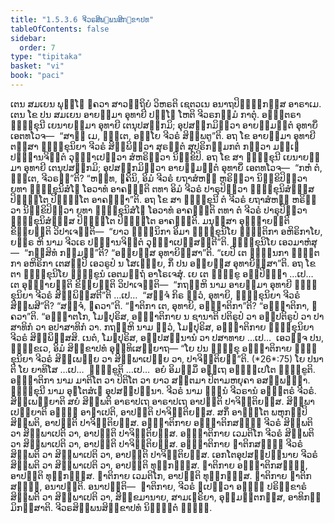 ```yaml
---
title: "1.5.3.6 ຈີວຣສິພ຺ພນສິກ຺ຂາປທ"
tableOfContents: false
sidebar:
  order: 7
type: "tipitaka"
basket: "vi"
book: "paci"
---
```



<DynamicBreadcrumb />

<Division number="175" book="paci">

<Paragraph number="575" book="paci">
ເຕນ ສມເຍນ ພຸທ຺ໂຘ ຠຄວາ ສາວຕ຺ຖິຍໍ ວິຫຣຕິ ເຊຕວເນ ອນາຖປິຓ຺ຑິກສ຺ສ ອາຣາເມ. ເຕນ ໂຂ ປນ ສມເຍນ ອາຍສ຺ມາ ອຸທາຍີ ປຏ຺ໂຏ ໂຫຕິ ຈີວຣກມ຺ມໍ ກາຕຸໍ. ອຎ຺ຎຕຣາ ຠິກ຺ຂຸນີ ເຍນາຍສ຺ມາ ອຸທາຍີ ເຕນຸປສງ຺ກມິ; ອຸປສງ຺ກມິຕ຺ວາ ອາຍສ຺ມນ຺ຕໍ ອຸທາຍິໍ ເອຕທໂວຈ—  “ສາຘຸ ເມ, ຠນ຺ເຕ, ອຍ຺ໂຍ ຈີວຣໍ ສິພ຺ພຕູ”ຕິ. ອຖ ໂຂ ອາຍສ຺ມາ ອຸທາຍີ ຕສ຺ສາ ຠິກ຺ຂຸນິຍາ ຈີວຣໍ ສິພ຺ພິຕ຺ວາ ສຸຣຕ຺ຕໍ ສຸປຣິກມ຺ມກຕໍ ກຕ຺ວາ ມຊ຺ເຌ ປຏິຠານຈິຕ຺ຕໍ ວຸຏ຺ຐາເປຕ຺ວາ ສໍຫຣິຕ຺ວາ ນິກ຺ຂິປິ. ອຖ ໂຂ ສາ ຠິກ຺ຂຸນີ ເຍນາຍສ຺ມາ ອຸທາຍີ ເຕນຸປສງ຺ກມິ; ອຸປສງ຺ກມິຕ຺ວາ ອາຍສ຺ມນ຺ຕໍ ອຸທາຍິໍ ເອຕທໂວຈ—  “ກຫໍ ຕໍ, ຠນ຺ເຕ, ຈີວຣນ຺”ຕິ? “ຫນ຺ທ, ຠຄິນິ, ອິມໍ ຈີວຣໍ ຍຖາສໍຫຏໍ ຫຣິຕ຺ວາ ນິກ຺ຂິປິຕ຺ວາ ຍທາ ຠິກ຺ຂຸນິສໍໂຆ ໂອວາທໍ ອາຄຈ຺ຉຕິ ຕທາ ອິມໍ ຈີວຣໍ ປາຣຸປິຕ຺ວາ ຠິກ຺ຂຸນິສໍຆສ຺ສ ປິຏ຺ຐິໂຕ ປິຏ຺ຐິໂຕ ອາຄຈ຺ຉາ”ຕິ. ອຖ ໂຂ ສາ ຠິກ຺ຂຸນີ ຕໍ ຈີວຣໍ ຍຖາສໍຫຏໍ ຫຣິຕ຺ວາ ນິກ຺ຂິປິຕ຺ວາ ຍທາ ຠິກ຺ຂຸນິສໍໂຆ ໂອວາທໍ ອາຄຈ຺ຉຕິ ຕທາ ຕໍ ຈີວຣໍ ປາຣຸປິຕ຺ວາ ຠິກ຺ຂຸນິສໍຆສ຺ສ ປິຏ຺ຐິໂຕ ປິຏ຺ຐິໂຕ ອາຄຈ຺ຉຕິ. ມນຸສ຺ສາ ອຸຊ຺ຌາຍນ຺ຕິ ຂິຍ຺ຍນ຺ຕິ ວິປາເຈນ຺ຕິ—  “ຍາວ ຉິນ຺ນິກາ ອິມາ ຠິກ຺ຂຸນິໂຍ ຘຸຕ຺ຕິກາ ອຫິຣິກາໂຍ, ຍຕ຺ຣ ຫິ ນາມ ຈີວເຣ ປຏິຠານຈິຕ຺ຕໍ ວຸຏ຺ຐາເປສ຺ສນ຺ຕີ”ຕິ.
</Paragraph>

<Paragraph number="576" book="paci">
ຠິກ຺ຂຸນິໂຍ ເອວມາຫໍສຸ—  “ກສ຺ສິທໍ ກມ຺ມນ຺”ຕິ? “ອຍ຺ຍສ຺ສ ອຸທາຍິສ຺ສາ”ຕິ. “ເຍປິ ເຕ ຉິນ຺ນກາ ຘຸຕ຺ຕກາ ອຫິຣິກາ ເຕສມ຺ປິ ເອວຣູປໍ ນ ໂສເຠຍ຺ຍ, ກິໍ ປນ ອຍ຺ຍສ຺ສ ອຸທາຍິສ຺ສາ”ຕິ. ອຖ ໂຂ ຕາ ຠິກ຺ຂຸນິໂຍ ຠິກ຺ຂູນໍ ເອຕມຕ຺ຖໍ ອາໂຣເຈສຸໍ.
</Paragraph>

<Paragraph number="577" book="paci">
ເຍ ເຕ ຠິກ຺ຂູ ອປ຺ປິຈ຺ຉາ …ເປ…  ເຕ ອຸຊ຺ຌາຍນ຺ຕິ ຂິຍ຺ຍນ຺ຕິ ວິປາເຈນ຺ຕິ—  “ກຖຎ຺ຫິ ນາມ ອາຍສ຺ມາ ອຸທາຍີ ຠິກ຺ຂຸນິຍາ ຈີວຣໍ ສິພ຺ພິສ຺ສຕີ”ຕິ …ເປ…  “ສຈ຺ຈໍ ກິຣ ຕ຺ວໍ, ອຸທາຍິ, ຠິກ຺ຂຸນິຍາ ຈີວຣໍ ສິພ຺ພສີ”ຕິ? “ສຈ຺ຈໍ, ຠຄວາ”ຕິ. “ຎາຕິກາ ເຕ, ອຸທາຍິ, ອຎ຺ຎາຕິກາ”ຕິ? “ອຎ຺ຎາຕິກາ, ຠຄວາ”ຕິ. “ອຎ຺ຎາຕໂກ, ໂມຆປຸຣິສ, ອຎ຺ຎາຕິກາຍ ນ ຊານາຕິ ປຕິຣູປໍ ວາ ອປ຺ປຕິຣູປໍ ວາ ປາສາທິກໍ ວາ ອປາສາທິກໍ ວາ. ກຖຎ຺ຫິ ນາມ ຕ຺ວໍ, ໂມຆປຸຣິສ, ອຎ຺ຎາຕິກາຍ ຠິກ຺ຂຸນິຍາ ຈີວຣໍ ສິພ຺ພິສ຺ສສິ. ເນຕໍ, ໂມຆປຸຣິສ, ອປ຺ປສນ຺ນານໍ ວາ ປສາທາຍ …ເປ…  ເອວຎ຺ຈ ປນ, ຠິກ຺ຂເວ, ອິມໍ ສິກ຺ຂາປທໍ ອຸທ຺ທິເສຍ຺ຍາຖ—
</Paragraph>

</Division>
<Division number="176" book="paci">

<Paragraph number="578" book="paci">
<Emphasis>“ໂຍ ປນ ຠິກ຺ຂຸ ອຎ຺ຎາຕິກາຍ ຠິກ຺ຂຸນິຍາ ຈີວຣໍ ສິພ຺ເພຍ຺ຍ ວາ ສິພ຺ພາເປຍ຺ຍ ວາ, ປາຈິຕ຺ຕິຍນ຺”</Emphasis>ຕິ. (*26*:<Emphasis>75</Emphasis>)
</Paragraph>

</Division>
<Division number="177" book="paci">

<Paragraph number="579" book="paci">
<Emphasis>ໂຍ ປນາ</Emphasis>ຕິ ໂຍ ຍາທິໂສ …ເປ…  <Emphasis>ຠິກ຺ຂູ</Emphasis>ຕິ …ເປ…  ອຍໍ ອິມສ຺ມິໍ ອຕ຺ເຖ ອຘິປ຺ເປໂຕ ຠິກ຺ຂູຕິ.
</Paragraph>

<Paragraph number="580" book="paci">
<Emphasis>ອຎ຺ຎາຕິກາ</Emphasis> ນາມ ມາຕິໂຕ ວາ ປິຕິໂຕ ວາ ຍາວ ສຕ຺ຕມາ ປິຕາມຫຍຸຄາ ອສມ຺ພທ຺ຘາ.
</Paragraph>

<Paragraph number="581" book="paci">
<Emphasis>ຠິກ຺ຂຸນີ</Emphasis> ນາມ ອຸຠໂຕສໍເຆ ອຸປສມ຺ປນ຺ນາ.
</Paragraph>

<Paragraph number="582" book="paci">
<Emphasis>ຈີວຣໍ</Emphasis> ນາມ ຉນ຺ນໍ ຈີວຣານໍ ອຎ຺ຎຕຣໍ ຈີວຣໍ.
</Paragraph>

<Paragraph number="583" book="paci">
<Emphasis>ສິພ຺ເພຍ຺ຍາ</Emphasis>ຕິ ສຍໍ ສິພ຺ພຕິ ອາຣາປເຖ ອາຣາປເຖ ອາປຕ຺ຕິ ປາຈິຕ຺ຕິຍສ຺ສ.
</Paragraph>

<Paragraph number="584" book="paci">
<Emphasis>ສິພ຺ພາເປຍ຺ຍາ</Emphasis>ຕິ ອຎ຺ຎໍ ອາຓາເປຕິ, ອາປຕ຺ຕິ ປາຈິຕ຺ຕິຍສ຺ສ. ສກິໍ ອາຓຕ຺ໂຕ ພຫຸກມ຺ປິ ສິພ຺ພຕິ, ອາປຕ຺ຕິ ປາຈິຕ຺ຕິຍສ຺ສ.
</Paragraph>

</Division>
<Division number="178" book="paci">

<Paragraph number="585" book="paci">
ອຎ຺ຎາຕິກາຍ ອຎ຺ຎາຕິກສຎ຺ຎີ ຈີວຣໍ ສິພ຺ພຕິ ວາ ສິພ຺ພາເປຕິ ວາ, ອາປຕ຺ຕິ ປາຈິຕ຺ຕິຍສ຺ສ. ອຎ຺ຎາຕິກາຍ ເວມຕິໂກ ຈີວຣໍ ສິພ຺ພຕິ ວາ ສິພ຺ພາເປຕິ ວາ, ອາປຕ຺ຕິ ປາຈິຕ຺ຕິຍສ຺ສ. ອຎ຺ຎາຕິກາຍ ຎາຕິກສຎ຺ຎີ ຈີວຣໍ ສິພ຺ພຕິ ວາ ສິພ຺ພາເປຕິ ວາ, ອາປຕ຺ຕິ ປາຈິຕ຺ຕິຍສ຺ສ.
</Paragraph>

<Paragraph number="586" book="paci">
ເອກໂຕອຸປສມ຺ປນ຺ນາຍ ຈີວຣໍ ສິພ຺ພຕິ ວາ ສິພ຺ພາເປຕິ ວາ, ອາປຕ຺ຕິ ທຸກ຺ກຏສ຺ສ. ຎາຕິກາຍ ອຎ຺ຎາຕິກສຎ຺ຎີ, ອາປຕ຺ຕິ ທຸກ຺ກຏສ຺ສ. ຎາຕິກາຍ ເວມຕິໂກ, ອາປຕ຺ຕິ ທຸກ຺ກຏສ຺ສ. ຎາຕິກາຍ ຎາຕິກສຎ຺ຎີ, ອນາປຕ຺ຕິ.
</Paragraph>

</Division>
<Division number="179" book="paci">

<Paragraph number="587" book="paci">
ອນາປຕ຺ຕິ—  ຎາຕິກາຍ, ຈີວຣໍ ຐເປຕ຺ວາ ອຎ຺ຎໍ ປຣິກ຺ຂາຣໍ ສິພ຺ພຕິ ວາ ສິພ຺ພາເປຕິ ວາ, ສິກ຺ຂມານາຍ, ສາມເຓຣິຍາ, ອຸມ຺ມຕ຺ຕກສ຺ສ, ອາທິກມ຺ມິກສ຺ສາຕິ.

</Paragraph>
</Division>

<Paragraph number="588" type="center" book="paci">
ຈີວຣສິພ຺ພນສິກ຺ຂາປທໍ ນິຏ຺ຐິຕໍ ຉຏ຺ຐໍ.
</Paragraph>